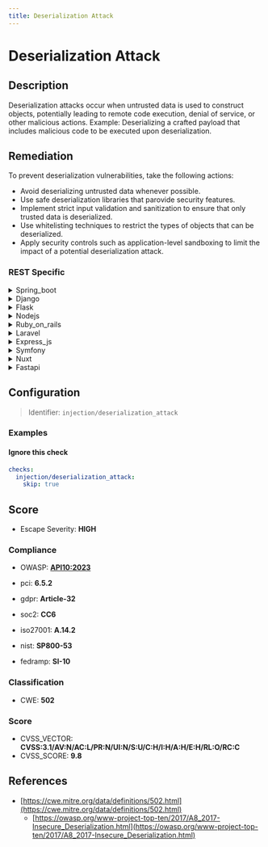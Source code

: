 ```yaml
---
title: Deserialization Attack
---
```


# Deserialization Attack

## Description

Deserialization attacks occur when untrusted data is used to construct objects, potentially leading to remote code execution, denial of service, or other malicious actions.
Example: Deserializing a crafted payload that includes malicious code to be executed upon deserialization.


## Remediation

To prevent deserialization vulnerabilities, take the following actions:
- Avoid deserializing untrusted data whenever possible.
- Use safe deserialization libraries that parovide security features.
- Implement strict input validation and sanitization to ensure that only trusted data is deserialized.
- Use whitelisting techniques to restrict the types of objects that can be deserialized.
- Apply security controls such as application-level sandboxing to limit the impact of a potential deserialization attack.



### REST Specific

<details>
    <summary>Spring_boot</summary>

Use a secure deserialization library like Jackson with a safe module configuration. Avoid using Java native serialization and enforce strict input validation. Implement a whitelist of allowed classes for deserialization and apply security controls to limit the impact of any exploitation attempts.

</details>

<details>
    <summary>Django</summary>

Use Django's built-in JSON deserialization mechanisms and avoid custom deserialization code. Implement strict input validation and whitelisting of acceptable object types. Regularly update Django to benefit from security patches.

</details>

<details>
    <summary>Flask</summary>

Use secure deserialization libraries such as itsdangerous to handle untrusted data. Validate and sanitize inputs before deserialization and avoid using pickle or other unsafe methods. Implement security controls to sandbox deserialization processes.

</details>

<details>
    <summary>Nodejs</summary>

Use libraries like `serialize-javascript` and `safe-eval` to handle deserialization securely. Avoid using `eval()` or `Function()` to process deserialized data. Validate all inputs and use a strict schema to define acceptable data structures.

</details>

<details>
    <summary>Ruby_on_rails</summary>

Use Rails' built-in mechanisms for safe deserialization, such as JSON.parse. Avoid using YAML.load or Marshal.load with untrusted data. Enforce input validation and use a whitelist approach for deserializable classes.

</details>

<details>
    <summary>Laravel</summary>

Use Laravel's native serialization mechanisms to handle data securely. Avoid using PHP's `unserialize()` on untrusted data. Validate and sanitize inputs before processing and enforce strict type checks.

</details>

<details>
    <summary>Express_js</summary>

Use secure libraries for deserialization in Express.js applications. Validate and sanitize all inputs before deserialization and avoid using `eval()` or other unsafe methods. Implement strict schema validation to ensure only trusted data is processed.

</details>

<details>
    <summary>Symfony</summary>

Use Symfony's Serializer component securely by validating and sanitizing inputs. Avoid using `unserialize()` on untrusted data and enforce strict class type whitelisting. Regularly update Symfony components to incorporate security fixes.

</details>

<details>
    <summary>Nuxt</summary>

Use secure libraries for deserialization in Nuxt.js applications. Validate and sanitize all inputs before deserialization and avoid using unsafe methods like `eval()`. Implement strict schema validation to ensure only trusted data is processed.

</details>

<details>
    <summary>Fastapi</summary>

Use Pydantic models in FastAPI to validate and deserialize data securely. Avoid using `eval()` or other unsafe methods for processing deserialized data. Enforce strict schema validation and regularly update dependencies to benefit from security patches.

</details>

## Configuration

> Identifier: `injection/deserialization_attack`



### Examples



#### Ignore this check

```yaml
checks:
  injection/deserialization_attack:
    skip: true
```




## Score

- Escape Severity: **<span className="high-severity">HIGH</span>**

### Compliance

- OWASP: **[API10:2023](https://github.com/OWASP/API-Security/blob/master/editions/2023/en/0xaa-unsafe-consumption-of-apis.md)**
- pci: **6.5.2**
- gdpr: **Article-32**
- soc2: **CC6**

- iso27001: **A.14.2**
- nist: **SP800-53**
- fedramp: **SI-10**

### Classification

- CWE: **502**




### Score

- CVSS_VECTOR: **CVSS:3.1/AV:N/AC:L/PR:N/UI:N/S:U/C:H/I:H/A:H/E:H/RL:O/RC:C**
- CVSS_SCORE: **9.8**

## References

- [https://cwe.mitre.org/data/definitions/502.html](https://cwe.mitre.org/data/definitions/502.html)
  - [https://owasp.org/www-project-top-ten/2017/A8_2017-Insecure_Deserialization.html](https://owasp.org/www-project-top-ten/2017/A8_2017-Insecure_Deserialization.html)
  